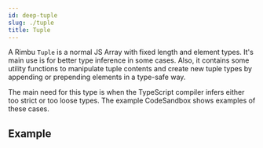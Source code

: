 ```yaml
---
id: deep-tuple
slug: ./tuple
title: Tuple
---
```



A Rimbu `Tuple` is a normal JS Array with fixed length and element types. It's main use is for better type inference in some cases. Also, it contains some utility functions to manipulate tuple contents and create new tuple types by appending or prepending elements in a type-safe way.

The main need for this type is when the TypeScript compiler infers either too strict or too loose types. The example CodeSandbox shows examples of these cases.

## Example

<SandBox path="deep/tuple.ts" />
